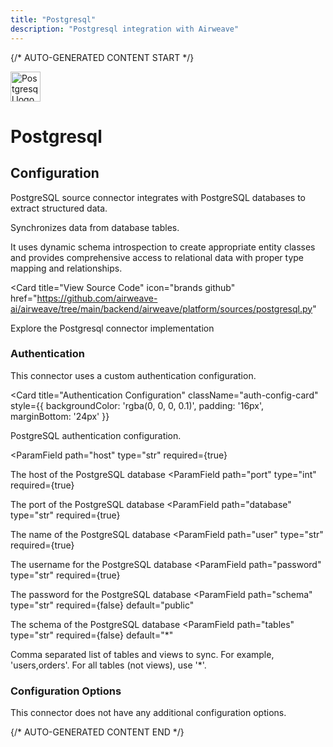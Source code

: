 ```yaml
---
title: "Postgresql"
description: "Postgresql integration with Airweave"
---
```


{/* AUTO-GENERATED CONTENT START */}



<div className="connector-header" style={{ display: 'flex', alignItems: 'center', gap: '12px', marginBottom: '24px' }}>
  <img src="icon.svg" alt="Postgresql logo" width="48" height="48" className="connector-icon" />
  <h1 style={{ margin: 0 }}>Postgresql</h1>
</div>

## Configuration

PostgreSQL source connector integrates with PostgreSQL databases to extract structured data.

Synchronizes data from database tables.

It uses dynamic schema introspection to create appropriate entity classes
and provides comprehensive access to relational data with proper type mapping and relationships.

<Card
  title="View Source Code"
  icon="brands github"
  href="https://github.com/airweave-ai/airweave/tree/main/backend/airweave/platform/sources/postgresql.py"
>
  Explore the Postgresql connector implementation
</Card>

### Authentication

This connector uses a custom authentication configuration.

<Card
  title="Authentication Configuration"
  className="auth-config-card"
  style={{ backgroundColor: 'rgba(0, 0, 0, 0.1)', padding: '16px', marginBottom: '24px' }}
>

PostgreSQL authentication configuration.

<ParamField
  path="host"
  type="str"
  required={true}
>
  The host of the PostgreSQL database
</ParamField>
<ParamField
  path="port"
  type="int"
  required={true}
>
  The port of the PostgreSQL database
</ParamField>
<ParamField
  path="database"
  type="str"
  required={true}
>
  The name of the PostgreSQL database
</ParamField>
<ParamField
  path="user"
  type="str"
  required={true}
>
  The username for the PostgreSQL database
</ParamField>
<ParamField
  path="password"
  type="str"
  required={true}
>
  The password for the PostgreSQL database
</ParamField>
<ParamField
  path="schema"
  type="str"
  required={false}
  default="public"
>
  The schema of the PostgreSQL database
</ParamField>
<ParamField
  path="tables"
  type="str"
  required={false}
  default="*"
>
  Comma separated list of tables and views to sync. For example, 'users,orders'. For all tables (not views), use '*'.
</ParamField>
</Card>

### Configuration Options

This connector does not have any additional configuration options.





{/* AUTO-GENERATED CONTENT END */}
